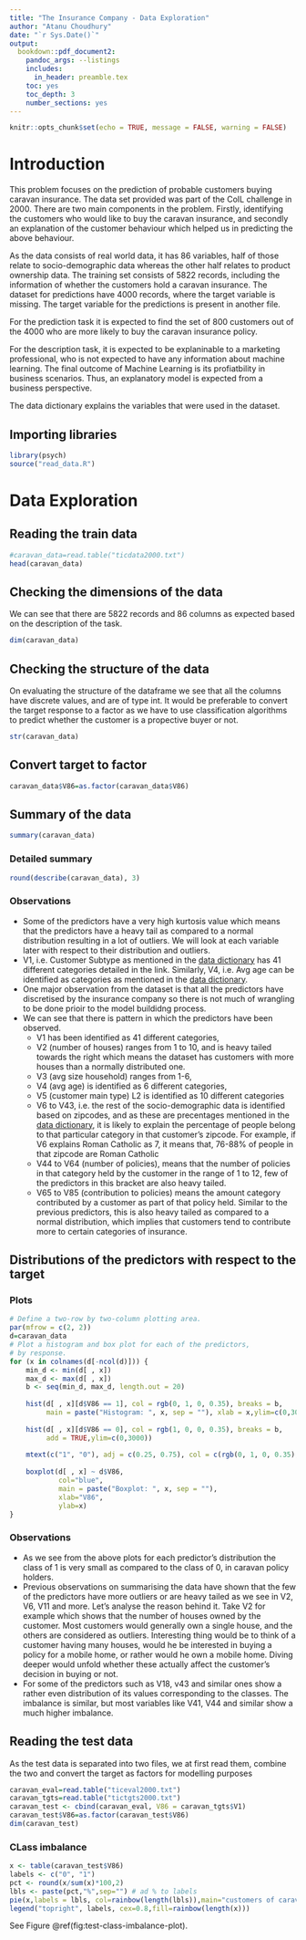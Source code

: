 ```yaml
---
title: "The Insurance Company - Data Exploration"
author: "Atanu Choudhury"
date: "`r Sys.Date()`"
output:
  bookdown::pdf_document2:
    pandoc_args: --listings
    includes:
      in_header: preamble.tex
    toc: yes
    toc_depth: 3
    number_sections: yes
---
```


```r
knitr::opts_chunk$set(echo = TRUE, message = FALSE, warning = FALSE)
```
# Introduction

This problem focuses on the prediction of probable customers buying caravan insurance. The data set provided was part of the CoIL challenge in 2000. There are two main components in the problem. Firstly, identifying the customers who would like to buy the caravan insurance, and secondly an explanation of the customer behaviour which helped us in predicting the above behaviour.

As the data consists of real world data, it has 86 variables, half of those relate to socio-demographic data whereas the other half relates to product ownership data. The training set consists of 5822 records, including the information of whether the customers hold a caravan insurance. The dataset for predictions have 4000 records, where the target variable is missing. The target variable for the predictions is present in another file.

For the prediction task it is expected to find the set of 800 customers out of the 4000 who are more likely to buy the caravan insurance policy.

For the description task, it is expected to be explaninable to a marketing professional, who is not expected to have any information about machine learning. The final outcome of Machine Learning is its profiatbility in business scenarios. Thus, an explanatory model is expected from a business perspective.

The data dictionary explains the variables that were used in the dataset.

## Importing libraries
```r
library(psych)
source("read_data.R")
```

# Data Exploration
## Reading the train data
```r
#caravan_data=read.table("ticdata2000.txt")
head(caravan_data)
```
## Checking the dimensions of the data
We can see that there are 5822 records and 86 columns as expected based on the description of the task.

```r
dim(caravan_data)
```


## Checking the structure of the data
On evaluating the structure of the dataframe we see that all the columns have discrete values, and are of type int. It would be preferable to convert the target response to a factor as we have to use classification algorithms to predict whether the customer is a propective buyer or not.
```r
str(caravan_data)
```

## Convert target to factor

```r
caravan_data$V86=as.factor(caravan_data$V86)
```

## Summary of the data

```r
summary(caravan_data)

```

### Detailed summary

```r
round(describe(caravan_data), 3)
```
### Observations
* Some of the predictors have a very high kurtosis value which means that the predictors have a heavy tail as compared to a normal distribution resulting in a lot of outliers. We will look at each variable later with respect to their distribution and outliers.
* V1, i.e. Customer Subtype as mentioned in the [data dictionary](https://kdd.ics.uci.edu/databases/tic/dictionary.txt) has 41 different categories detailed in the link. Similarly, V4, i.e. Avg age can be identified as categories as mentioned in the [data dictionary](https://kdd.ics.uci.edu/databases/tic/dictionary.txt).
* One major observation from the dataset is that all the predictors have discretised by the insurance company so there is not much of wrangling to be done prioir to the model buildidng process.
* We can see that there is pattern in which the predictors have been observed. 
	+ V1 has been identified as 41 different categories, 
	+ V2 (number of houses) ranges from 1 to 10, and is heavy tailed towards the right which means the dataset has customers with more houses than a normally distributed one.
	+ V3 (avg size household) ranges from 1-6, 
	+ V4 (avg age) is identified as 6 different categories, 
	+ V5 (customer main type) L2 is identified as 10 different categories
	+ V6 to V43, i.e. the rest of the socio-demographic data is identified based on zipcodes, and as these are precentages mentioned in the [data dictionary](https://kdd.ics.uci.edu/databases/tic/dictionary.txt), it is likely to explain the percentage of people belong to that particular category in that customer's zipcode. For example, if V6 explains Roman Catholic as 7, it means that, 76-88% of people in that zipcode are Roman Catholic
	+ V44 to V64 (number of policies), means that the number of policies in that category held by the customer in the range of 1 to 12, few of the predictors in this bracket are also heavy tailed.
	+ V65 to V85 (contribution to policies) means the amount category contributed by a customer as part of that policy held. Similar to the previous predictors, this is also heavy tailed as compared to a normal distribution, which implies that customers tend to contribute more to certain categories of insurance.
	
	
## Distributions of the predictors with respect to the target

### Plots

```r
# Define a two-row by two-column plotting area.
par(mfrow = c(2, 2))
d=caravan_data
# Plot a histogram and box plot for each of the predictors,
# by response.
for (x in colnames(d[-ncol(d)])) {
    min_d <- min(d[ , x])
    max_d <- max(d[ , x])
    b <- seq(min_d, max_d, length.out = 20)
    
    hist(d[ , x][d$V86 == 1], col = rgb(0, 1, 0, 0.35), breaks = b,
         main = paste("Histogram: ", x, sep = ""), xlab = x,ylim=c(0,3000))
    
    hist(d[ , x][d$V86 == 0], col = rgb(1, 0, 0, 0.35), breaks = b,
         add = TRUE,ylim=c(0,3000))
    
    mtext(c("1", "0"), adj = c(0.25, 0.75), col = c(rgb(0, 1, 0, 0.35),rgb(1, 0, 0, 0.35)))
    
    boxplot(d[ , x] ~ d$V86, 
            col="blue",
            main = paste("Boxplot: ", x, sep = ""),
            xlab="V86",
            ylab=x)
}
```

### Observations
* As we see from the above plots for each predictor's distribution the class of 1 is very small as compared to the class of 0, in caravan policy holders. 
* Previous observations on summarising the data have shown that the few of the predictors have more outliers or are heavy tailed as we see in V2, V6, V11 and more. Let's analyse the reason behind it. Take V2 for example which shows that the number of houses owned by the customer. Most customers would generally own a single house, and the others are considered as outliers. Interesting thing would be to think of a customer having many houses, would he be interested in buying a policy for a mobile home, or rather would he own a mobile home. Diving deeper would unfold whether these actually affect the customer's decision in buying or not.
* For some of the predictors such as V18, v43 and similar ones show a rather even distribution of its values corresponding to the classes. The imbalance is similar, but most variables like V41, V44 and similar show a much higher imbalance.
	
	
	
## Reading the test data
As the test data is separated into two files, we at first read them, combine the two and convert the target as factors for modelling purposes

```r
caravan_eval=read.table("ticeval2000.txt")
caravan_tgts=read.table("tictgts2000.txt")
caravan_test <- cbind(caravan_eval, V86 = caravan_tgts$V1)
caravan_test$V86=as.factor(caravan_test$V86)
dim(caravan_test)
```
### CLass imbalance
```r
x <- table(caravan_test$V86)
labels <- c("0", "1")
pct <- round(x/sum(x)*100,2)
lbls <- paste(pct,"%",sep="") # ad % to labels
pie(x,labels = lbls, col=rainbow(length(lbls)),main="customers of caravan policy")
legend("topright", labels, cex=0.8,fill=rainbow(length(x)))
```

See Figure \@ref(fig:test-class-imbalance-plot).

